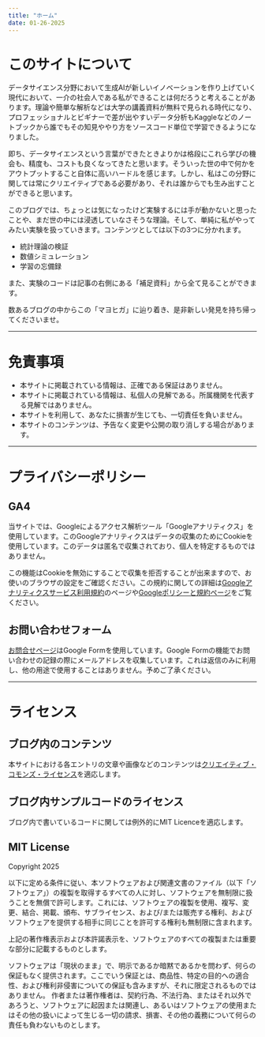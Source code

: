 ```yaml
---
title: "ホーム"
date: 01-26-2025
---
```


# このサイトについて
データサイエンス分野において生成AIが新しいイノベーションを作り上げていく現代において、一介の社会人である私ができることは何だろうと考えることがあります。理論や簡単な解析などは大学の講義資料が無料で見られる時代になり、プロフェッショナルとビギナーで差が出やすいデータ分析もKaggleなどのノートブックから誰でもその知見ややり方をソースコード単位で学習できるようになりました。

即ち、データサイエンスという言葉ができたときよりかは格段にこれら学びの機会も、精度も、コストも良くなってきたと思います。そういった世の中で何かをアウトプットすること自体に高いハードルを感じます。しかし、私はこの分野に関しては常にクリエイティブである必要があり、それは誰からでも生み出すことができると思います。

このブログでは、ちょっとは気になったけど実験するには手が動かないと思ったことや、まだ世の中には浸透していなさそうな理論。そして、単純に私がやってみたい実験を扱っていきます。コンテンツとしては以下の3つに分かれます。

- 統計理論の検証
- 数値シミュレーション
- 学習の忘備録

また、実験のコードは記事の右側にある「補足資料」から全て見ることができます。

数あるブログの中からこの「マヨヒガ」に辿り着き、是非新しい発見を持ち帰ってくださいませ。

---

# 免責事項

- 本サイトに掲載されている情報は、正確である保証はありません。
- 本サイトに掲載されている情報は、私個人の見解である。所属機関を代表する見解ではありません。
- 本サイトを利用して、あなたに損害が生じても、一切責任を負いません。
- 本サイトのコンテンツは、予告なく変更や公開の取り消しする場合があります。

---

# プライバシーポリシー

## GA4

当サイトでは、Googleによるアクセス解析ツール「Googleアナリティクス」を使用しています。このGoogleアナリティクスはデータの収集のためにCookieを使用しています。このデータは匿名で収集されており、個人を特定するものではありません。

この機能はCookieを無効にすることで収集を拒否することが出来ますので、お使いのブラウザの設定をご確認ください。この規約に関しての詳細は[Googleアナリティクスサービス利用規約](https://marketingplatform.google.com/about/analytics/terms/jp/)のページや[Googleポリシーと規約ページ](https://policies.google.com/technologies/ads?hl=ja)をご覧ください。

## お問い合わせフォーム

[お問合せページ](./contact.qmd)はGoogle Formを使用しています。Google Formの機能でお問い合わせの記録の際にメールアドレスを収集しています。これは返信のみに利用し、他の用途で使用することはありません。予めご了承ください。

---

# ライセンス

## ブログ内のコンテンツ
本サイトにおける各エントリの文章や画像などのコンテンツは[クリエイティブ・コモンズ・ライセンス](https://creativecommons.org/licenses/by/4.0/deed.ja)を適応します。

## ブログ内サンプルコードのライセンス
ブログ内で書いているコードに関しては例外的にMIT Licenceを適応します。

:::{.callout-note collapse="true"}
## MIT License

Copyright 2025

以下に定める条件に従い、本ソフトウェアおよび関連文書のファイル（以下「ソフトウェア」）の複製を取得するすべての人に対し、ソフトウェアを無制限に扱うことを無償で許可します。これには、ソフトウェアの複製を使用、複写、変更、結合、掲載、頒布、サブライセンス、および/または販売する権利、およびソフトウェアを提供する相手に同じことを許可する権利も無制限に含まれます。

上記の著作権表示および本許諾表示を、ソフトウェアのすべての複製または重要な部分に記載するものとします。

ソフトウェアは「現状のまま」で、明示であるか暗黙であるかを問わず、何らの保証もなく提供されます。ここでいう保証とは、商品性、特定の目的への適合性、および権利非侵害についての保証も含みますが、それに限定されるものではありません。 作者または著作権者は、契約行為、不法行為、またはそれ以外であろうと、ソフトウェアに起因または関連し、あるいはソフトウェアの使用またはその他の扱いによって生じる一切の請求、損害、その他の義務について何らの責任も負わないものとします。
:::
